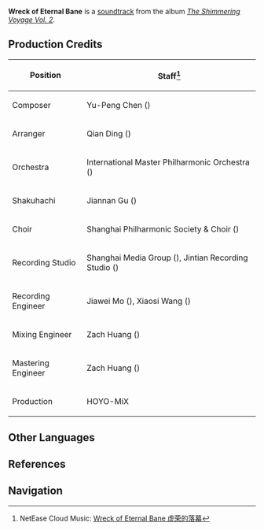 {{Soundtrack Infobox
|title          =
|image          = The Shimmering Voyage Vol 2.png
|album          = The Shimmering Voyage Vol. 2
|disc           = 1
|number         = 07
|featured       =
|featured2      =
|featured3      =
|featured_disc  =
|featured_disc2 =
|featured_disc3 =
|youtube_id     = Dr7I4fzzh3M
|spotify_id     = 6y05niisQlt5hjnBl1G1ZZ
|played_in      = Chapter II
|during         = Animated cutscene in ''[[Duel Before the Throne]]''
|domain         =
|previous       = A Sense of Foreboding
|next           = Marching to Victory
}}
'''Wreck of Eternal Bane''' is a [[soundtrack]] from the album ''[[The Shimmering Voyage Vol. 2]]''.

==Production Credits==
{| class="wikitable" style="text-align:left; height:0.5em"
! Position
! Staff<ref>NetEase Cloud Music: [https://music.163.com/#/song?id=1973619534 Wreck of Eternal Bane 虚荣的落幕]</ref>
|-
! Composer
| Yu-Peng Chen ({{zh|陈致逸}})
|-
! Arranger
| Qian Ding ({{zh|丁谦}})
|-
! Orchestra
| International Master Philharmonic Orchestra ({{zh|国际首席爱乐乐团}})
|-
! Shakuhachi
| Jiannan Gu ({{zh|顾剑楠}})
|-
! Choir
| Shanghai Philharmonic Society & Choir ({{zh|上海爱乐交响合唱团}})
|-
! Recording Studio
| Shanghai Media Group ({{zh|上海广播大厦}}), Jintian Recording Studio ({{zh|金田录音棚}})
|-
! Recording Engineer
| Jiawei Mo ({{zh|莫家伟}}), Xiaosi Wang ({{zh|王小四}})
|-
! Mixing Engineer
| Zach Huang ({{zh|黄巍}})
|-
! Mastering Engineer
| Zach Huang ({{zh|黄巍}})
|-
! Production
| HOYO-MiX
|}
<!--
==Videos==
<gallery>
</gallery>

==Trivia==
-->
==Other Languages==
{{Other Languages
|en      = Wreck of Eternal Bane
|zhs     = 虚荣的落幕
|zhs_rm  = Xūróng de Luòmù
|zhs_tl  =
|ja      = 虚栄心の凋落
|ja_rm   = Kyoeishin no Chouraku
|ja_tl   = Downfall of Vanity
|tr      = 
|tr_tl   = 
|it      = 
|it_tl   = 
}}

==References==
{{Reflist}}

==Navigation==
{{Soundtrack Navbox|The Shimmering Voyage}}